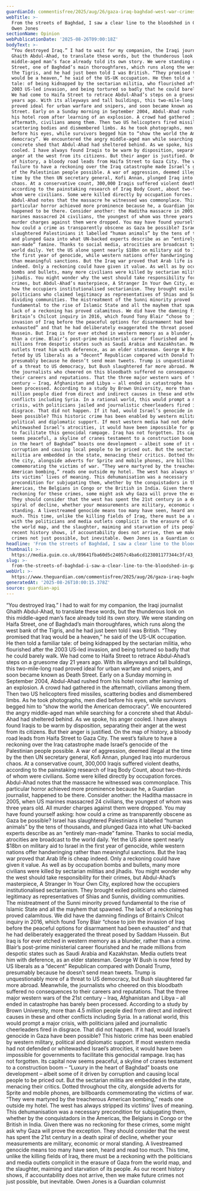 ```yaml
---
guardianId: commentisfree/2025/aug/26/gaza-iraq-baghdad-west-war-crimes
webTitle: >-
  From the streets of Baghdad, I saw a clear line to the bloodshed in Gaza |
  Owen Jones
sectionName: Opinion
webPublicationDate: '2025-08-26T09:00:18Z'
bodyText: >-
  “You destroyed Iraq.” I had to wait for my companion, the Iraqi journalist
  Ghaith Abdul-Ahad, to translate these words, but the thunderous look on this
  middle-aged man’s face already told its own story. We were standing on Haifa
  Street, one of Baghdad’s main thoroughfares, which runs along the west bank of
  the Tigris, and he had just been told I was British. “They promised that Iraq
  would be a heaven,” he said of the US-UK occupation. He then told a familiar
  tale: of being kidnapped by the sectarian militia, who flourished after the
  2003 US-led invasion, and being tortured so badly that he could barely walk.
  We had come to Haifa Street to retrace Abdul-Ahad’s steps on a gruesome day 21
  years ago. With its alleyways and tall buildings, this two-mile-long road
  proved ideal for urban warfare and snipers, and soon became known as Death
  Street. Early on a Sunday morning in September 2004, Abdul-Ahad rushed from
  his hotel room after learning of an explosion. A crowd had gathered in the
  aftermath, civilians among them. Then two US helicopters fired missiles,
  scattering bodies and dismembered limbs. As he took photographs, men died
  before his eyes, while survivors begged him to “show the world the American
  democracy”. We encountered the angry middle-aged man while searching for a
  concrete shed that Abdul-Ahad had sheltered behind. As we spoke, his anger
  cooled. I have always found Iraqis to be warm by disposition, separating their
  anger at the west from its citizens. But their anger is justified. On the map
  of history, a bloody road leads from Haifa Street to Gaza City. The west’s
  failure to have a reckoning over the Iraq catastrophe made Israel’s genocide
  of the Palestinian people possible. A war of aggression, deemed illegal at the
  time by the then UN secretary general, Kofi Annan, plunged Iraq into murderous
  chaos. At a conservative count, 300,000 Iraqis suffered violent deaths,
  according to the painstaking research of Iraq Body Count, about two-thirds of
  whom were civilians. Some were killed directly by occupation forces.
  Abdul-Ahad notes that the massacre he witnessed was commonplace. This
  particular horror achieved more prominence because he, a Guardian journalist,
  happened to be there. Consider another: the Haditha massacre in 2005, when US
  marines massacred 24 civilians, the youngest of whom was three years old. All
  murder charges against them were dropped. You may have found yourself asking:
  how could a crime as transparently obscene as Gaza be possible? Israel has
  slaughtered Palestinians it labelled “human animals” by the tens of thousands,
  and plunged Gaza into what UN-backed experts describe as an “entirely
  man-made” famine. Thanks to social media, atrocities are broadcast to the
  world daily. Yet the US alone spent nearly $18bn on military aid to Israel in
  the first year of genocide, while western nations offer handwringing rather
  than meaningful sanctions. But the Iraq war proved that Arab life is cheap
  indeed. Only a reckoning could have given it value. As well as by occupation
  bombs and bullets, many more civilians were killed by sectarian militias and
  jihadis. You might wonder why the west should take responsibility for their
  crimes, but Abdul-Ahad’s masterpiece, A Stranger In Your Own City, explored
  how the occupiers institutionalised sectarianism. They brought exiled
  politicians who claimed legitimacy as representatives of Shias and Sunnis,
  dividing communities. The mistreatment of the Sunni minority proved
  fundamental to the rise of Islamic State and all the mayhem that spawned. The
  lack of a reckoning has proved calamitous. We did have the damning findings of
  Britain’s Chilcot inquiry in 2016, which found Tony Blair “chose to join the
  invasion of Iraq before the peaceful options for disarmament had been
  exhausted” and that he had deliberately exaggerated the threat posed by Saddam
  Hussein. But Iraq is for ever etched in western memory as a blunder, rather
  than a crime. Blair’s post-prime ministerial career flourished and he made
  millions from despotic states such as Saudi Arabia and Kazakhstan. Media
  outlets treat him with deference, as an elder statesman. George W Bush is now
  feted by US liberals as a “decent” Republican compared with Donald Trump,
  presumably because he doesn’t send mean tweets. Trump is unquestionably more
  of a threat to US democracy, but Bush slaughtered far more abroad. Meanwhile,
  the journalists who cheered on this bloodbath suffered no consequences to
  their careers and reputations. That the three major western wars of the 21st
  century – Iraq, Afghanistan and Libya – all ended in catastrophe has barely
  been processed. According to a study by Brown University, more than 4.5
  million people died from direct and indirect causes in these and other
  conflicts including Syria. In a rational world, this would prompt a major
  crisis, with politicians jailed and journalistic cheerleaders fired in
  disgrace. That did not happen. If it had, would Israel’s genocide in Gaza have
  been possible? This historic crime has been enabled by western military,
  political and diplomatic support. If most western media had not defended or
  whitewashed Israel’s atrocities, it would have been impossible for governments
  to facilitate this genocidal rampage. Iraq has not forgotten. Its capital now
  seems peaceful, a skyline of cranes testament to a construction boom – “Luxury
  in the heart of Baghdad” boasts one development – albeit some of it driven by
  corruption and causing local people to be priced out. But the sectarian
  militia are embedded in the state, menacing their critics. Dotted throughout
  the city, alongside adverts for Sprite and mobile phones, are billboards
  commemorating the victims of war. “They were martyred by the treacherous
  American bombing,” reads one outside my hotel. The west has always stripped
  its victims’ lives of meaning. This dehumanisation was a necessary
  precondition for subjugating them, whether by the conquistadors in the
  Americas, the Belgians in Congo or the British in India. Given there was no
  reckoning for these crimes, some might ask why Gaza will prove the exception.
  They should consider that the west has spent the 21st century in a death
  spiral of decline, whether your measurements are military, economic or moral
  standing. A livestreamed genocide means too many have seen, heard and read too
  much. This time, unlike the killing fields of Iraq, there must be a reckoning
  with the politicians and media outlets complicit in the erasure of Gaza from
  the world map, and the slaughter, maiming and starvation of its people. As our
  recent history shows, if accountability does not arrive, then we make future
  crimes not just possible, but inevitable. Owen Jones is a Guardian columnist
headline: 'From the streets of Baghdad, I saw a clear line to the bloodshed in Gaza '
thumbnail: >-
  https://media.guim.co.uk/89641fba60d5c24057c4ba6cd123801177344c3f/43_0_1672_1338/500.jpg
slug: >-
  from-the-streets-of-baghdad-i-saw-a-clear-line-to-the-bloodshed-in-gaza-or-owen-jones
webUrl: >-
  https://www.theguardian.com/commentisfree/2025/aug/26/gaza-iraq-baghdad-west-war-crimes
generatedAt: '2025-08-26T10:00:15.378Z'
source: guardian-api
---
```

“You destroyed Iraq.” I had to wait for my companion, the Iraqi journalist Ghaith Abdul-Ahad, to translate these words, but the thunderous look on this middle-aged man’s face already told its own story. We were standing on Haifa Street, one of Baghdad’s main thoroughfares, which runs along the west bank of the Tigris, and he had just been told I was British. “They promised that Iraq would be a heaven,” he said of the US-UK occupation. He then told a familiar tale: of being kidnapped by the sectarian militia, who flourished after the 2003 US-led invasion, and being tortured so badly that he could barely walk. We had come to Haifa Street to retrace Abdul-Ahad’s steps on a gruesome day 21 years ago. With its alleyways and tall buildings, this two-mile-long road proved ideal for urban warfare and snipers, and soon became known as Death Street. Early on a Sunday morning in September 2004, Abdul-Ahad rushed from his hotel room after learning of an explosion. A crowd had gathered in the aftermath, civilians among them. Then two US helicopters fired missiles, scattering bodies and dismembered limbs. As he took photographs, men died before his eyes, while survivors begged him to “show the world the American democracy”. We encountered the angry middle-aged man while searching for a concrete shed that Abdul-Ahad had sheltered behind. As we spoke, his anger cooled. I have always found Iraqis to be warm by disposition, separating their anger at the west from its citizens. But their anger is justified. On the map of history, a bloody road leads from Haifa Street to Gaza City. The west’s failure to have a reckoning over the Iraq catastrophe made Israel’s genocide of the Palestinian people possible. A war of aggression, deemed illegal at the time by the then UN secretary general, Kofi Annan, plunged Iraq into murderous chaos. At a conservative count, 300,000 Iraqis suffered violent deaths, according to the painstaking research of Iraq Body Count, about two-thirds of whom were civilians. Some were killed directly by occupation forces. Abdul-Ahad notes that the massacre he witnessed was commonplace. This particular horror achieved more prominence because he, a Guardian journalist, happened to be there. Consider another: the Haditha massacre in 2005, when US marines massacred 24 civilians, the youngest of whom was three years old. All murder charges against them were dropped. You may have found yourself asking: how could a crime as transparently obscene as Gaza be possible? Israel has slaughtered Palestinians it labelled “human animals” by the tens of thousands, and plunged Gaza into what UN-backed experts describe as an “entirely man-made” famine. Thanks to social media, atrocities are broadcast to the world daily. Yet the US alone spent nearly $18bn on military aid to Israel in the first year of genocide, while western nations offer handwringing rather than meaningful sanctions. But the Iraq war proved that Arab life is cheap indeed. Only a reckoning could have given it value. As well as by occupation bombs and bullets, many more civilians were killed by sectarian militias and jihadis. You might wonder why the west should take responsibility for their crimes, but Abdul-Ahad’s masterpiece, A Stranger In Your Own City, explored how the occupiers institutionalised sectarianism. They brought exiled politicians who claimed legitimacy as representatives of Shias and Sunnis, dividing communities. The mistreatment of the Sunni minority proved fundamental to the rise of Islamic State and all the mayhem that spawned. The lack of a reckoning has proved calamitous. We did have the damning findings of Britain’s Chilcot inquiry in 2016, which found Tony Blair “chose to join the invasion of Iraq before the peaceful options for disarmament had been exhausted” and that he had deliberately exaggerated the threat posed by Saddam Hussein. But Iraq is for ever etched in western memory as a blunder, rather than a crime. Blair’s post-prime ministerial career flourished and he made millions from despotic states such as Saudi Arabia and Kazakhstan. Media outlets treat him with deference, as an elder statesman. George W Bush is now feted by US liberals as a “decent” Republican compared with Donald Trump, presumably because he doesn’t send mean tweets. Trump is unquestionably more of a threat to US democracy, but Bush slaughtered far more abroad. Meanwhile, the journalists who cheered on this bloodbath suffered no consequences to their careers and reputations. That the three major western wars of the 21st century – Iraq, Afghanistan and Libya – all ended in catastrophe has barely been processed. According to a study by Brown University, more than 4.5 million people died from direct and indirect causes in these and other conflicts including Syria. In a rational world, this would prompt a major crisis, with politicians jailed and journalistic cheerleaders fired in disgrace. That did not happen. If it had, would Israel’s genocide in Gaza have been possible? This historic crime has been enabled by western military, political and diplomatic support. If most western media had not defended or whitewashed Israel’s atrocities, it would have been impossible for governments to facilitate this genocidal rampage. Iraq has not forgotten. Its capital now seems peaceful, a skyline of cranes testament to a construction boom – “Luxury in the heart of Baghdad” boasts one development – albeit some of it driven by corruption and causing local people to be priced out. But the sectarian militia are embedded in the state, menacing their critics. Dotted throughout the city, alongside adverts for Sprite and mobile phones, are billboards commemorating the victims of war. “They were martyred by the treacherous American bombing,” reads one outside my hotel. The west has always stripped its victims’ lives of meaning. This dehumanisation was a necessary precondition for subjugating them, whether by the conquistadors in the Americas, the Belgians in Congo or the British in India. Given there was no reckoning for these crimes, some might ask why Gaza will prove the exception. They should consider that the west has spent the 21st century in a death spiral of decline, whether your measurements are military, economic or moral standing. A livestreamed genocide means too many have seen, heard and read too much. This time, unlike the killing fields of Iraq, there must be a reckoning with the politicians and media outlets complicit in the erasure of Gaza from the world map, and the slaughter, maiming and starvation of its people. As our recent history shows, if accountability does not arrive, then we make future crimes not just possible, but inevitable. Owen Jones is a Guardian columnist
